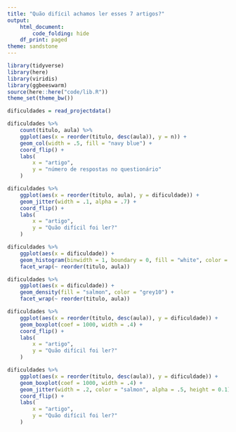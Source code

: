 ```yaml
---
title: "Quão difícil achamos ler esses 7 artigos?"
output:
    html_document:
        code_folding: hide
    df_print: paged
theme: sandstone
---
```


```r
library(tidyverse)
library(here)
library(viridis)
library(ggbeeswarm)
source(here::here("code/lib.R"))
theme_set(theme_bw())
```

```r
dificuldades = read_projectdata()
```

```r
dificuldades %>% 
    count(titulo, aula) %>% 
    ggplot(aes(x = reorder(titulo, desc(aula)), y = n)) + 
    geom_col(width = .5, fill = "navy blue") + 
    coord_flip() + 
    labs(
        x = "artigo",
        y = "número de respostas no questionário"
    )
```


```r
dificuldades %>% 
    ggplot(aes(x = reorder(titulo, aula), y = dificuldade)) + 
    geom_jitter(width = .1, alpha = .7) + 
    coord_flip() + 
    labs(
        x = "artigo",
        y = "Quão difícil foi ler?"
    )
```


```r
dificuldades %>% 
    ggplot(aes(x = dificuldade)) + 
    geom_histogram(binwidth = 1, boundary = 0, fill = "white", color = "grey10") + 
    facet_wrap(~ reorder(titulo, aula))
```

```r
dificuldades %>% 
    ggplot(aes(x = dificuldade)) + 
    geom_density(fill = "salmon", color = "grey10") + 
    facet_wrap(~ reorder(titulo, aula))
```


```r
dificuldades %>% 
    ggplot(aes(x = reorder(titulo, desc(aula)), y = dificuldade)) + 
    geom_boxplot(coef = 1000, width = .4) + 
    coord_flip() + 
    labs(
        x = "artigo",
        y = "Quão difícil foi ler?"
    )
```

```r
dificuldades %>% 
    ggplot(aes(x = reorder(titulo, desc(aula)), y = dificuldade)) + 
    geom_boxplot(coef = 1000, width = .4) + 
    geom_jitter(width = .2, color = "salmon", alpha = .5, height = 0.1) + 
    coord_flip() + 
    labs(
        x = "artigo",
        y = "Quão difícil foi ler?"
    )
```

